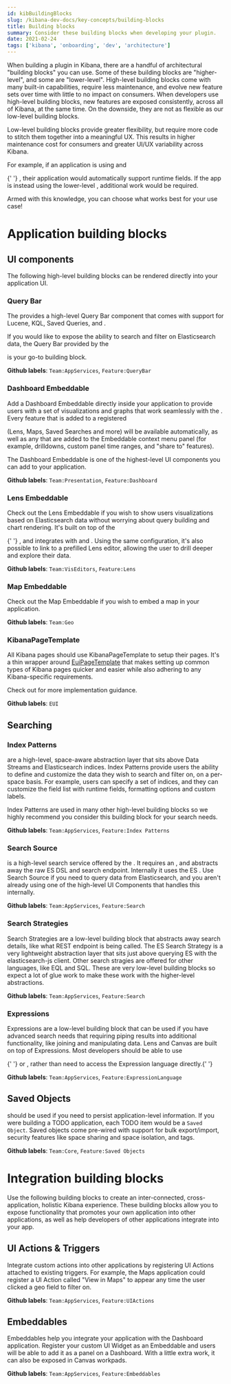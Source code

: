 ```yaml
---
id: kibBuildingBlocks
slug: /kibana-dev-docs/key-concepts/building-blocks
title: Building blocks
summary: Consider these building blocks when developing your plugin.
date: 2021-02-24
tags: ['kibana', 'onboarding', 'dev', 'architecture']
---
```


When building a plugin in Kibana, there are a handful of architectural "building blocks" you can use. Some of these building blocks are "higher-level",
and some are "lower-level". High-level building blocks come
with many built-in capabilities, require less maintenance, and evolve new feature sets over time with little to no
impact on consumers. When developers use high-level building blocks, new features are exposed consistently, across all of Kibana, at the same time.
On the downside, they are not as flexible as our low-level building blocks.

Low-level building blocks
provide greater flexibility, but require more code to stitch them together into a meaningful UX. This results in higher maintenance cost for consumers and greater UI/UX variability
across Kibana.

For example, if an application is using <DocLink id="kibBuildingBlocks" section="index-patterns" text="Index Patterns"/> and

{' '}
<DocLink id="kibBuildingBlocks" section="search-source" text="Search Source" />, their application would
automatically support runtime fields. If the app is instead using the lower-level <DocLink
  id="kibBuildingBlocks"
  section="search-strategy"
  text="Search Strategy"
/>
, additional work would be required.

Armed with this knowledge, you can choose what works best for your use case!

# Application building blocks

## UI components

The following high-level building blocks can be rendered directly into your application UI.

### Query Bar

The <DocLink id="kibDataPlugin" text="Data plugin"/> provides a high-level Query Bar component that comes with support for Lucene, KQL, Saved Queries,
and <DocLink id="kibBuildingBlocks" section="index-patterns" text="Index Patterns"/>.

If you would like to expose the ability to search and filter on Elasticsearch data, the Query Bar provided by the

<DocLink id="kibDataPlugin" text="Data plugin" />
is your go-to building block.

**Github labels**: `Team:AppServices`, `Feature:QueryBar`

### Dashboard Embeddable

Add a Dashboard Embeddable directly inside your application to provide users with a set of visualizations and graphs that work seamlessly
with the <DocLink id="kibBuildingBlocks" section="query-bar" text="Query Bar"/>. Every feature that is added to a registered

<DocLink id="kibBuildingBlocks" section="embeddables" text="Embeddable" />
(Lens, Maps, Saved Searches and more) will be available automatically, as well as any
<DocLink id="kibBuildingBlocks" section="ui-actions--triggers" text="UI Actions" /> that are added to
the Embeddable context menu panel (for example, drilldowns, custom panel time ranges, and "share to"
features).

The Dashboard Embeddable is one of the highest-level UI components you can add to your application.

**Github labels**: `Team:Presentation`, `Feature:Dashboard`

### Lens Embeddable

Check out the Lens Embeddable if you wish to show users visualizations based on Elasticsearch data without worrying about query building and chart rendering. It's built on top of the

{' '}
<DocLink id="kibBuildingBlocks" section="expressions" text="Expression language" />, and integrates with
<DocLink id="kibBuildingBlocks" section="index-patterns" text="Index Patterns" />
and <DocLink id="kibBuildingBlocks" section="ui-actions--triggers" text="UI Actions" />. Using the
same configuration, it's also possible to link to a prefilled Lens editor, allowing the user to
drill deeper and explore their data.

**Github labels**: `Team:VisEditors`, `Feature:Lens`

### Map Embeddable

Check out the Map Embeddable if you wish to embed a map in your application.

**Github labels**: `Team:Geo`

### KibanaPageTemplate

All Kibana pages should use KibanaPageTemplate to setup their pages. It's a thin wrapper around [EuiPageTemplate](https://elastic.github.io/eui/#/layout/page) that makes setting up common types of Kibana pages quicker and easier while also adhering to any Kibana-specific requirements.

Check out <DocLink id="kibDevDocsKPTTutorial" text="the KibanaPageTemplate tutorial" /> for more implementation guidance.

**Github labels**: `EUI`

## Searching

### Index Patterns

<DocLink id="kibDataPlugin" section="index-patterns-api" text="Index Patterns" /> are a high-level, space-aware
abstraction layer that sits above Data Streams and Elasticsearch indices. Index Patterns provide users
the ability to define and customize the data they wish to search and filter on, on a per-space basis.
For example, users can specify a set of indices, and they can customize the field list with runtime fields,
formatting options and custom labels.

Index Patterns are used in many other high-level building blocks so we highly recommend you consider this building block for your search needs.

**Github labels**: `Team:AppServices`, `Feature:Index Patterns`

### Search Source

<DocLink id="kibDataPlugin" section="searchsource" text="Search Source" /> is a high-level search service
offered by the
<DocLink id="kibDataPlugin" section="searchsource" text="Data plugin" />. It requires an
<DocLink id="kibBuildingBlocks" section="index-patterns" text="Index Pattern" />, and abstracts away
the raw ES DSL and search endpoint. Internally it uses the ES <DocLink
  id="kibBuildingBlocks"
  section="search-strategies"
  text="Search Strategy"
/>
. Use Search Source if you need to query data from Elasticsearch, and you aren't already using one
of the high-level UI Components that handles this internally.

**Github labels**: `Team:AppServices`, `Feature:Search`

### Search Strategies

Search Strategies are a low-level building block that abstracts away search details, like what REST endpoint is being called. The ES Search Strategy
is a very lightweight abstraction layer that sits just above querying ES with the elasticsearch-js client. Other search stragies are offered for other
languages, like EQL and SQL. These are very low-level building blocks so expect a lot of glue work to make these work with the higher-level abstractions.

**Github labels**: `Team:AppServices`, `Feature:Search`

### Expressions

Expressions are a low-level building block that can be used if you have advanced search needs that requiring piping results into additional functionality, like
joining and manipulating data. Lens and Canvas are built on top of Expressions. Most developers should be able to use

{' '}
<DocLink id="kibBuildingBlocks" section="lens-embeddable" text="Lens" /> or
<DocLink id="kibBuildingBlocks" section="search-source" text="Search Source" />, rather than need to
access the Expression language directly.{' '}

**Github labels**: `Team:AppServices`, `Feature:ExpressionLanguage`

## Saved Objects

<DocLink id="kibDevDocsSavedObjectsIntro" text="Saved Objects" /> should be used if you need to persist
application-level information. If you were building a TODO application, each TODO item would be a `Saved
Object`. Saved objects come pre-wired with support for bulk export/import, security features like space
sharing and space isolation, and tags.

**Github labels**: `Team:Core`, `Feature:Saved Objects`

# Integration building blocks

Use the following building blocks to create an inter-connected, cross-application, holistic Kibana experience. These building blocks allow you to expose functionality
that promotes your own application into other applications, as well as help developers of other applications integrate into your app.

## UI Actions & Triggers

Integrate custom actions into other applications by registering UI Actions attached to existing triggers. For example, the Maps
application could register a UI Action called "View in Maps" to appear any time the user clicked a geo field to filter on.

**Github labels**: `Team:AppServices`, `Feature:UIActions`

## Embeddables

Embeddables help you integrate your application with the Dashboard application. Register your custom UI Widget as an Embeddable and users will
be able to add it as a panel on a Dashboard. With a little extra work, it can also be exposed in Canvas workpads.

**Github labels**: `Team:AppServices`, `Feature:Embeddables`
